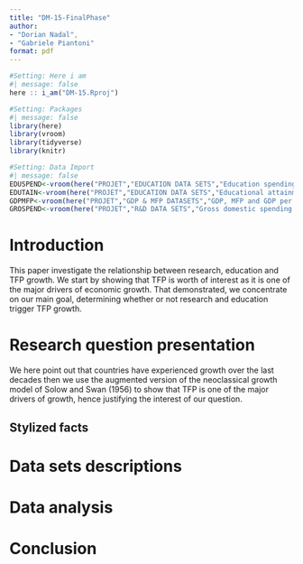 ```yaml
---
title: "DM-15-FinalPhase"
author: 
- "Dorian Nadal", 
- "Gabriele Piantoni"
format: pdf
---
```


```r
#Setting: Here i am
#| message: false
here :: i_am("DM-15.Rproj")
```

```r
#Setting: Packages
#| message: false
library(here)
library(vroom)
library(tidyverse)
library(knitr)
```

```r
#Setting: Data Import
#| message: false
EDUSPEND<-vroom(here("PROJET","EDUCATION DATA SETS","Education spending (OECD).csv"))
EDUTAIN<-vroom(here("PROJET","EDUCATION DATA SETS","Educational attainment, at least completed short-cycle tertiary, population 25+, total (World Bank).csv"))
GDPMFP<-vroom(here("PROJET","GDP & MFP DATASETS","GDP, MFP and GDP per hour worked (OECD).csv"))
GROSPEND<-vroom(here("PROJET","R&D DATA SETS","Gross domestic spending in R&D, Researchers per countries & Tridic Patent families (OECD).csv"))
```


# Introduction

  This paper investigate the relationship between research, education and TFP growth. 
  We start by showing that TFP is worth of interest as it is one of the major drivers of economic growth. That demonstrated, we concentrate on our main goal, determining whether or not research and education trigger TFP growth.

# Research question presentation 

  We here point out that countries have experienced growth over the last decades then we use the augmented version of the neoclassical growth model of Solow and Swan (1956) to show that TFP is one of the major drivers of growth, hence justifying the interest of our question.

## Stylized facts



  



# Data sets descriptions

# Data analysis

# Conclusion
